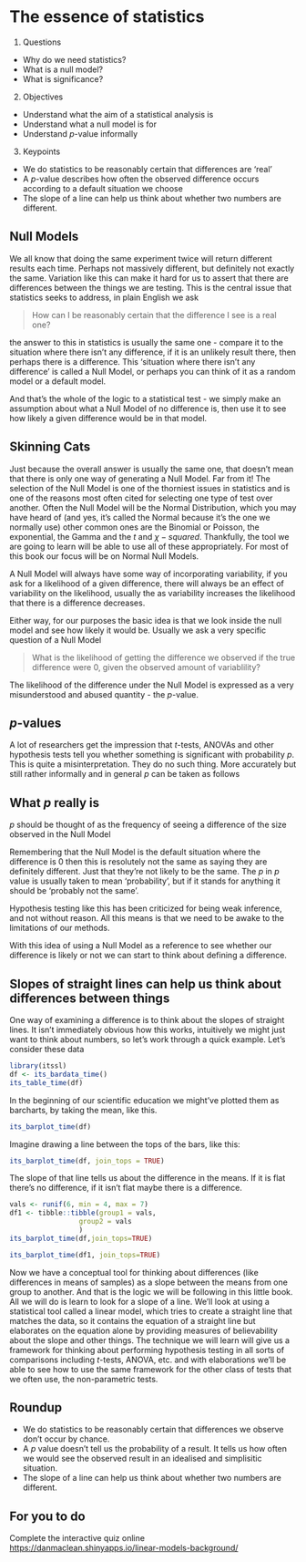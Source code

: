 # The essence of statistics

1. Questions
  * Why do we need statistics?
  * What is a null model?
  * What is significance?
  
2. Objectives
  * Understand what the aim of a statistical analysis is
  * Understand what a null model is for
  * Understand $p$-value informally
  
3. Keypoints
  * We do statistics to be reasonably certain that differences are 'real'
  * A $p$-value describes how often the observed difference occurs according to a default situation we choose
  * The slope of a line can help us think about whether two numbers are different.

## Null Models

We all know that doing the same experiment twice will return different results each time. Perhaps not massively different, but definitely not exactly the same. Variation like this can make it hard for us to assert that there are differences between the things we are testing. This is the central issue that statistics seeks to address, in plain English we ask 

> How can I be reasonably certain that the difference I see is a real one?

the answer to this in statistics is usually the same one - compare it to the situation where there isn't any difference, if it is an unlikely result there, then perhaps there is a difference. This 'situation where there isn't any difference' is called a Null Model, or perhaps you can think of it as a random model or a default model.

And that's the whole of the logic to a statistical test - we simply make an assumption about what a Null Model of no difference is, then use it to see how likely a given difference would be in that model.

:::{.callout-note}
## Skinning Cats
Just because the overall answer is usually the same one, that doesn't mean that there is only one way of generating a Null Model. Far from it! The selection of the Null Model is one of the thorniest issues in statistics and is one of the reasons most often cited for selecting one type of test over another. Often the Null Model will be the Normal Distribution, which you may have heard of (and yes, it's called the Normal because it's the one we normally use) other common ones are the Binomial or Poisson, the exponential, the Gamma and the $t$ and $\chi-squared$. Thankfully, the tool we are going to learn will be able to use all of these appropriately. For most of this book our focus will be on Normal Null Models. 
:::

A Null Model will always have some way of incorporating variability, if you ask for a likelihood of a given difference, there will always be an effect of variability on the likelihood, usually the as variability increases the likelihood that there is a difference decreases. 

Either way, for our purposes the basic idea is that we look inside the null model and see how likely it would be. Usually we ask a very specific question of a Null Model

> What is the likelihood of getting the difference we observed if the true difference were 0, given the observed amount of variablility?


The likelihood of the difference under the Null Model is expressed as a very misunderstood and abused quantity - the $p$-value.

## $p$-values

A lot of researchers get the impression that $t$-tests, ANOVAs and other hypothesis tests tell you whether something is significant with probability $p$. This is quite a misinterpretation. They do no such thing. More accurately but still rather informally and in general $p$ can be taken as follows

:::{.callout-important}
## What $p$ really is
$p$ should be thought of as the frequency of seeing a difference of the size observed in the Null Model
:::

Remembering that the Null Model is the default situation where the difference is 0 then this is resolutely not the same as saying they are definitely different. Just that they're not likely to be the same. The $p$ in $p$ value is usually taken to mean 'probability', but if it stands for anything it should be 'probably not the same'. 

Hypothesis testing like this has been criticized for being weak inference, and not without reason. All this means is that we need to be awake to the limitations of our methods.

With this idea of using a Null Model as a reference to see whether our difference is likely or not we can start to think about defining a difference.   

## Slopes of straight lines can help us think about differences between things

One way of examining a difference is to think about the slopes of straight lines. It isn't immediately obvious how this works, intuitively we might just want to think about numbers, so let's work through a quick example. Let's consider these data

```r
library(itssl)
df <- its_bardata_time()
its_table_time(df)

```

In the beginning of our scientific education we might've plotted them as barcharts, by taking the mean, like this.

```r
its_barplot_time(df)
```

Imagine drawing a line between the tops of the bars, like this:

```r
its_barplot_time(df, join_tops = TRUE)
```

The slope of that line tells us about the difference in the means. If it is flat there's no difference, if it isn't flat maybe there is a difference.

```r
vals <- runif(6, min = 4, max = 7)
df1 <- tibble::tibble(group1 = vals,
                 group2 = vals
                 )
its_barplot_time(df,join_tops=TRUE)
```
```r
its_barplot_time(df1, join_tops=TRUE)
```

Now we have a conceptual tool for thinking about differences (like differences in means of samples) as a slope between the means from one group to another. And that is the logic we will be following in this little book. All we will do is learn to look for a slope of a line. We'll look at using a statistical tool called a linear model, which tries to create a straight line that matches the data, so it contains the equation of a straight line but elaborates on the equation alone by providing measures of believability about the slope and other things. The technique we will learn will give us a framework for thinking about performing hypothesis testing in all sorts of comparisons including $t$-tests, ANOVA, etc. and with elaborations we'll be able to see how to use the same framework for the other class of tests that we often use, the non-parametric tests.

:::{.callout-note}
## Roundup
* We do statistics to be reasonably certain that differences we observe don't occur by chance.
* A $p$ value doesn't tell us the probability of a result. It tells us how often we would see the observed result in an idealised and simplisitic situation.
* The slope of a line can help us think about whether two numbers are different.
:::

:::{.callout-tip}
## For you to do
Complete the interactive quiz online [https://danmaclean.shinyapps.io/linear-models-background/](https://danmaclean.shinyapps.io/linear-models-background)
:::
